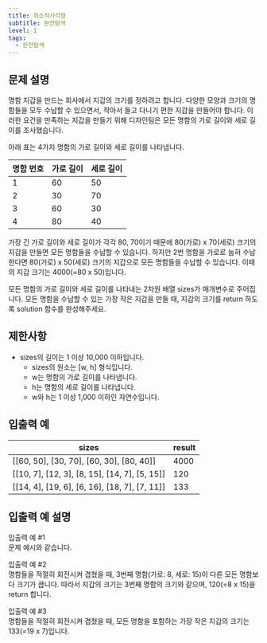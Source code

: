 ```yaml
---
title: 최소직사각형
subtitle: 완전탐색
level: 1
tags:
  - 완전탐색
---
```


## 문제 설명

명함 지갑을 만드는 회사에서 지갑의 크기를 정하려고 합니다. 다양한 모양과 크기의 명함들을 모두 수납할 수 있으면서, 작아서 들고 다니기 편한 지갑을 만들어야 합니다. 이러한 요건을 만족하는 지갑을 만들기 위해 디자인팀은 모든 명함의 가로 길이와 세로 길이를 조사했습니다.

아래 표는 4가지 명함의 가로 길이와 세로 길이를 나타냅니다.

| 명함 번호 | 가로 길이 | 세로 길이 |
| --------- | --------- | --------- |
| 1         | 60        | 50        |
| 2         | 30        | 70        |
| 3         | 60        | 30        |
| 4         | 80        | 40        |

가장 긴 가로 길이와 세로 길이가 각각 80, 70이기 때문에 80(가로) x 70(세로) 크기의 지갑을 만들면 모든 명함들을 수납할 수 있습니다. 하지만 2번 명함을 가로로 눕혀 수납한다면 80(가로) x 50(세로) 크기의 지갑으로 모든 명함들을 수납할 수 있습니다. 이때의 지갑 크기는 4000(=80 x 50)입니다.

모든 명함의 가로 길이와 세로 길이를 나타내는 2차원 배열 sizes가 매개변수로 주어집니다. 모든 명함을 수납할 수 있는 가장 작은 지갑을 만들 때, 지갑의 크기를 return 하도록 solution 함수를 완성해주세요.

## 제한사항

- sizes의 길이는 1 이상 10,000 이하입니다.
  - sizes의 원소는 \[w, h\] 형식입니다.
  - w는 명함의 가로 길이를 나타냅니다.
  - h는 명함의 세로 길이를 나타냅니다.
  - w와 h는 1 이상 1,000 이하인 자연수입니다.

## 입출력 예

| sizes                                                     | result |
| --------------------------------------------------------- | ------ |
| \[\[60, 50\], \[30, 70\], \[60, 30\], \[80, 40\]\]        | 4000   |
| \[\[10, 7\], \[12, 3\], \[8, 15\], \[14, 7\], \[5, 15\]\] | 120    |
| \[\[14, 4\], \[19, 6\], \[6, 16\], \[18, 7\], \[7, 11\]\] | 133    |

## 입출력 예 설명

입출력 예 #1\
문제 예시와 같습니다.

입출력 예 #2\
명함들을 적절히 회전시켜 겹쳤을 때, 3번째 명함(가로: 8, 세로: 15)이 다른 모든 명함보다 크기가 큽니다. 따라서 지갑의 크기는 3번째 명함의 크기와 같으며, 120(=8 x 15)을 return 합니다.

입출력 예 #3\
명함들을 적절히 회전시켜 겹쳤을 때, 모든 명함을 포함하는 가장 작은 지갑의 크기는 133(=19 x 7)입니다.
